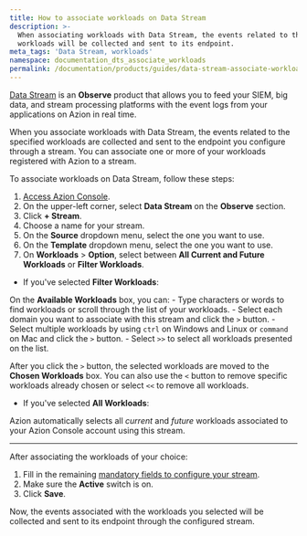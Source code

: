 ```yaml
---
title: How to associate workloads on Data Stream
description: >-
  When associating workloads with Data Stream, the events related to the specified
  workloads will be collected and sent to its endpoint.
meta_tags: 'Data Stream, workloads'
namespace: documentation_dts_associate_workloads
permalink: /documentation/products/guides/data-stream-associate-workloads/
---
```



[Data Stream](/en/documentation/products/observe/data-stream/) is an **Observe** product that allows you to feed your SIEM, big data, and stream processing platforms with the event logs from your applications on Azion in real time.

When you associate workloads with Data Stream, the events related to the specified workloads are collected and sent to the endpoint you configure through a stream. You can associate one or more of your workloads registered with Azion to a stream.

To associate workloads on Data Stream, follow these steps:

1. [Access Azion Console](https://console.azion.com).
2. On the upper-left corner, select **Data Stream** on the **Observe** section.
3. Click **+ Stream**.
4. Choose a name for your stream.
5. On the **Source** dropdown menu, select the one you want to use.
6. On the **Template** dropdown menu, select the one you want to use.
7. On **Workloads** > **Option**, select between **All Current and Future Workloads** or **Filter Workloads**.

- If you've selected **Filter Workloads**:

On the **Available Workloads** box, you can:
    - Type characters or words to find workloads or scroll through the list of your workloads.
    - Select each domain you want to associate with this stream and click the `>` button.
    - Select multiple workloads by using `ctrl` on Windows and Linux or `command` on Mac and click the `>` button.
    - Select `>>` to select all workloads presented on the list.

After you click the `>` button, the selected workloads are moved to the **Chosen Workloads** box. You can also use the `<` button to remove specific workloads already chosen or select `<<` to remove all workloads.

- If you've selected **All Workloads**:

Azion automatically selects all *current* and *future* workloads associated to your Azion Console account using this stream.

---

After associating the workloads of your choice:

1. Fill in the remaining [mandatory fields to configure your stream](/en/documentation/products/guides/use-data-stream/).
2. Make sure the **Active** switch is on.
3. Click **Save**.

Now, the events associated with the workloads you selected will be collected and sent to its endpoint through the configured stream.